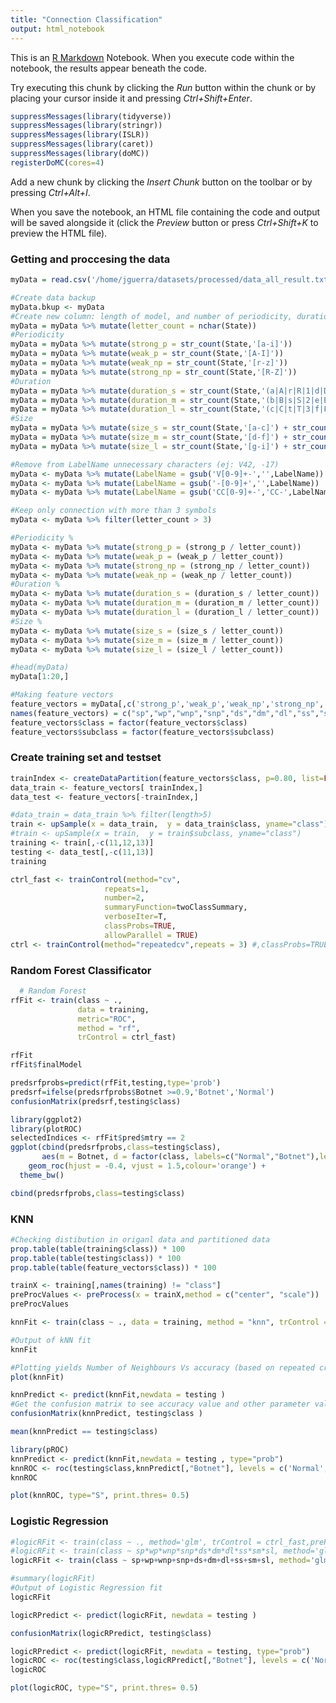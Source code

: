 ```yaml
---
title: "Connection Classification"
output: html_notebook
---
```


This is an [R Markdown](http://rmarkdown.rstudio.com) Notebook. When you execute code within the notebook, the results appear beneath the code. 

Try executing this chunk by clicking the *Run* button within the chunk or by placing your cursor inside it and pressing *Ctrl+Shift+Enter*. 

```r
suppressMessages(library(tidyverse))
suppressMessages(library(stringr))
suppressMessages(library(ISLR))
suppressMessages(library(caret))
suppressMessages(library(doMC))
registerDoMC(cores=4)

```

Add a new chunk by clicking the *Insert Chunk* button on the toolbar or by pressing *Ctrl+Alt+I*.

When you save the notebook, an HTML file containing the code and output will be saved alongside it (click the *Preview* button or press *Ctrl+Shift+K* to preview the HTML file).

### Getting and proccesing the data
```r
myData = read.csv('/home/jguerra/datasets/processed/data_all_result.txt', stringsAsFactors = F, sep = ' ')

#Create data backup
myData.bkup <- myData
#Create new column: length of model, and number of periodicity, duration and size characteristic in the model.
myData = myData %>% mutate(letter_count = nchar(State))
#Periodicity
myData = myData %>% mutate(strong_p = str_count(State,'[a-i]'))
myData = myData %>% mutate(weak_p = str_count(State,'[A-I]'))
myData = myData %>% mutate(weak_np = str_count(State,'[r-z]'))
myData = myData %>% mutate(strong_np = str_count(State,'[R-Z]'))
#Duration
myData = myData %>% mutate(duration_s = str_count(State,'(a|A|r|R|1|d|D|u|U|4|g|G|x|X|7)'))#c('a','A','r','R','1','d','D','u','U','4','g','G','x','X','7')))
myData = myData %>% mutate(duration_m = str_count(State,'(b|B|s|S|2|e|E|v|V|5|h|H|y|Y|8)'))#c('b','B','s','S','2','e','E','v','V','5','h','H','y','Y','8')))
myData = myData %>% mutate(duration_l = str_count(State,'(c|C|t|T|3|f|F|w|W|6|i|I|z|Z|9)'))#c('c','C','t','T','3','f','F','w','W','6','i','I','z','Z','9')))
#Size
myData = myData %>% mutate(size_s = str_count(State,'[a-c]') + str_count(State,'[A-C]') + str_count(State,'[r-t]') + str_count(State,'[R-T]') + str_count(State,'[1-3]'))
myData = myData %>% mutate(size_m = str_count(State,'[d-f]') + str_count(State,'[D-F]') + str_count(State,'[u-w]') + str_count(State,'[U-W]') + str_count(State,'[4-6]'))
myData = myData %>% mutate(size_l = str_count(State,'[g-i]') + str_count(State,'[G-I]') + str_count(State,'[x-z]') + str_count(State,'[X-Z]') + str_count(State,'[7-9]'))

#Remove from LabelName unnecessary characters (ej: V42, -17)
myData <- myData %>% mutate(LabelName = gsub('V[0-9]+-','',LabelName))
myData <- myData %>% mutate(LabelName = gsub('-[0-9]+','',LabelName))
myData <- myData %>% mutate(LabelName = gsub('CC[0-9]+-','CC-',LabelName))

#Keep only connection with more than 3 symbols
myData <- myData %>% filter(letter_count > 3)

#Periodicity %
myData <- myData %>% mutate(strong_p = (strong_p / letter_count))
myData <- myData %>% mutate(weak_p = (weak_p / letter_count))
myData <- myData %>% mutate(strong_np = (strong_np / letter_count))
myData <- myData %>% mutate(weak_np = (weak_np / letter_count))
#Duration %
myData <- myData %>% mutate(duration_s = (duration_s / letter_count))
myData <- myData %>% mutate(duration_m = (duration_m / letter_count))
myData <- myData %>% mutate(duration_l = (duration_l / letter_count))
#Size %
myData <- myData %>% mutate(size_s = (size_s / letter_count))
myData <- myData %>% mutate(size_m = (size_m / letter_count))
myData <- myData %>% mutate(size_l = (size_l / letter_count))

#head(myData)
myData[1:20,]

#Making feature vectors
feature_vectors = myData[,c('strong_p','weak_p','weak_np','strong_np','duration_s','duration_m','duration_l','size_s','size_m','size_l','letter_count','Label','LabelName')]
names(feature_vectors) = c("sp","wp","wnp","snp","ds","dm","dl","ss","sm","sl","length","class","subclass")
feature_vectors$class = factor(feature_vectors$class)
feature_vectors$subclass = factor(feature_vectors$subclass)
```

### Create training set and testset
```r
trainIndex <- createDataPartition(feature_vectors$class, p=0.80, list=FALSE)
data_train <- feature_vectors[ trainIndex,]
data_test <- feature_vectors[-trainIndex,]

#data_train = data_train %>% filter(length>5)
train <- upSample(x = data_train,  y = data_train$class, yname="class")
#train <- upSample(x = train,  y = train$subclass, yname="class")
training <- train[,-c(11,12,13)]
testing <- data_test[,-c(11,13)]
training

ctrl_fast <- trainControl(method="cv", 
                     repeats=1,
                     number=2, 
                     summaryFunction=twoClassSummary,
                     verboseIter=T,
                     classProbs=TRUE,
                     allowParallel = TRUE)  
ctrl <- trainControl(method="repeatedcv",repeats = 3) #,classProbs=TRUE,summaryFunction = twoClassSummary)
```


### Random Forest Classificator
```r
  # Random Forest
rfFit <- train(class ~ .,
               data = training,
               metric="ROC",
               method = "rf",
               trControl = ctrl_fast)

rfFit
rfFit$finalModel
```

```r
predsrfprobs=predict(rfFit,testing,type='prob')
predsrf=ifelse(predsrfprobs$Botnet >=0.9,'Botnet','Normal')
confusionMatrix(predsrf,testing$class)
```

```r
library(ggplot2)
library(plotROC)
selectedIndices <- rfFit$pred$mtry == 2
ggplot(cbind(predsrfprobs,class=testing$class), 
       aes(m = Botnet, d = factor(class, labels=c("Normal","Botnet"),levels = c("Normal", "Botnet")))) + 
    geom_roc(hjust = -0.4, vjust = 1.5,colour='orange') + 
  theme_bw()

cbind(predsrfprobs,class=testing$class)
```


### KNN
```r
#Checking distibution in origanl data and partitioned data
prop.table(table(training$class)) * 100
prop.table(table(testing$class)) * 100
prop.table(table(feature_vectors$class)) * 100

trainX <- training[,names(training) != "class"]
preProcValues <- preProcess(x = trainX,method = c("center", "scale"))
preProcValues
```
```r
knnFit <- train(class ~ ., data = training, method = "knn", trControl = ctrl_fast, preProcess = c("center","scale"), tuneLength = 20)

#Output of kNN fit
knnFit
```
```r
#Plotting yields Number of Neighbours Vs accuracy (based on repeated cross validation)
plot(knnFit)
```
```r
knnPredict <- predict(knnFit,newdata = testing )
#Get the confusion matrix to see accuracy value and other parameter values
confusionMatrix(knnPredict, testing$class )
```
```r
mean(knnPredict == testing$class)
```
```r
library(pROC)
knnPredict <- predict(knnFit,newdata = testing , type="prob")
knnROC <- roc(testing$class,knnPredict[,"Botnet"], levels = c('Normal','Botnet'))#rev(testing$class))
knnROC
```

```r
plot(knnROC, type="S", print.thres= 0.5)
```
### Logistic Regression

```r
#logicRFit <- train(class ~ ., method='glm', trControl = ctrl_fast,preProcess=c('scale', 'center'), data=training, family=binomial(link='logit'))
#logicRFit <- train(class ~ sp*wp*wnp*snp*ds*dm*dl*ss*sm*sl, method='glm', trControl = ctrl_fast,preProcess=c('scale', 'center'), data=training, family=binomial(link='logit'))
logicRFit <- train(class ~ sp+wp+wnp+snp+ds+dm+dl+ss+sm+sl, method='glm', trControl = ctrl_fast,preProcess=c('scale', 'center'), data=training, family=binomial(link='logit'))

#summary(logicRFit)
#Output of Logistic Regression fit
logicRFit
```

```r

logicRPredict <- predict(logicRFit, newdata = testing )

confusionMatrix(logicRPredict, testing$class)
```
```r
logicRPredict <- predict(logicRFit, newdata = testing, type="prob")
logicROC <- roc(testing$class,logicRPredict[,"Botnet"], levels = c('Normal','Botnet'))#rev(testing$class))
logicROC
```
```r
plot(logicROC, type="S", print.thres= 0.5)
```

